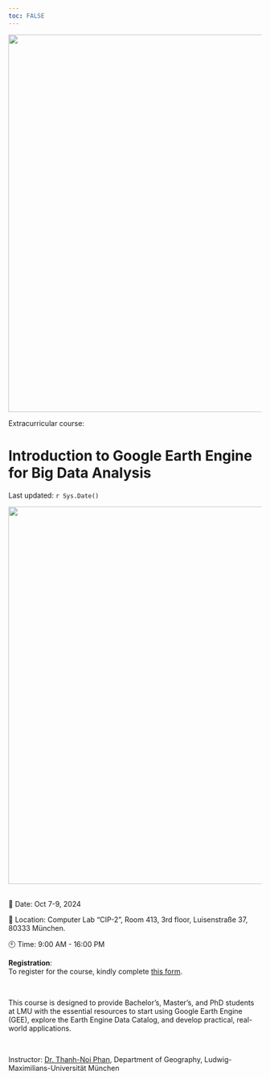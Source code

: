 ```yaml
---
toc: FALSE
---
```

<img src='./images/tnp_lmu.png' width='750'> 

Extracurricular course: 

# Introduction to Google Earth Engine for Big Data Analysis

Last updated: `r Sys.Date()`

<img src='./images/global.png' width='750'> <br> <br> 



📅 Date: Oct 7-9, 2024

🏡 Location: Computer Lab "CIP-2", Room 413, 3rd floor, Luisenstraße 37, 80333 München.

🕙 Time: 9:00 AM - 16:00 PM 

**Registration**: <br> To register for the course, kindly complete [this form](https://docs.google.com/forms/d/e/1FAIpQLSfmd0-tPsRUxbT9UWbqWZSGpPZiI75_4cWFIAM77JxGnNPcmA/viewform?usp=sf_link).

<br> 

This course is designed to provide Bachelor’s, Master’s, and PhD students at LMU with the essential resources to start using Google Earth Engine (GEE), explore the Earth Engine Data Catalog, and develop practical, real-world applications.

<br> 

Instructor: [Dr. Thanh-Noi Phan](https://www.geo.lmu.de/geographie/en/people/contact-page/thanh-noi-phan-8f56f36c.html), Department of Geography, Ludwig-Maximilians-Universität München 


